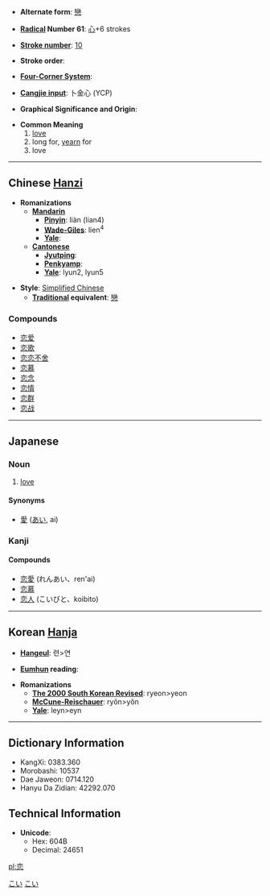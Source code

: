 * '''Alternate form''': [[戀]]

* '''[[Wiktionary:Chinese radical index| Radical]] Number 61''': [[Wiktionary:Chinese radical index 心|心]]+6 strokes

* '''[[Wiktionary:Chinese total strokes index|Stroke number]]''': [[Wiktionary:Chinese total strokes index 10|10]]

* '''Stroke order''': 

* '''[[Wiktionary:Chinese four corner index|Four-Corner System]]''': 

* '''[[Wiktionary:Chinese Cangjie index|Cangjie input]]''': 卜金心 (YCP)

* '''Graphical Significance and Origin''': 

* '''Common Meaning'''
*# [[love]]
*# long for, [[yearn]] for
*# love

----

== Chinese [[Hanzi]] ==

* '''Romanizations'''
** '''[[Mandarin]]'''
*** '''[[Pinyin]]''': liàn (lian4)
*** '''[[Wade-Giles]]''': lien<sup>4</sup>
*** '''[[Yale]]''': 
** '''[[Cantonese]]'''
*** '''[[Jyutping]]''':
*** '''[[Penkyamp]]''': 
*** '''[[Yale]]''': lyun2, lyun5

* '''Style''': [[Simplified Chinese]] 
** '''[[Traditional Chinese|Traditional]] equivalent''': [[戀]]

===Compounds===
*[[恋爱]]
*[[恋歌]]
*[[恋恋不舍]]
*[[恋慕]]
*[[恋念]]
*[[恋情]]
*[[恋群]]
*[[恋战]]

----

== Japanese ==

===Noun===
{{janoun|[[こい]]|koi}}
# [[love]]

====Synonyms====
* [[愛]] ([[あい]], ai)

===Kanji===
{{kanji|[[れん]] (ren)|[[こい]] (koi), [[こいしい]] (koishii), [[こう]] (kou<!--not "kō"-->)}}

====Compounds====
* [[恋愛]] (れんあい、ren'ai)
*[[恋慕]]
* [[恋人]] (こいびと、koibito)

----

== Korean [[Hanja]] ==

* '''[[Hangeul]]''': 련>연

* '''[[Eumhun]] reading''': 

* '''Romanizations'''
** '''[[The 2000 South Korean Revised Romanization|The 2000 South Korean Revised]]''': ryeon>yeon
** '''[[McCune-Reischauer]]''': ryŏn>yŏn
** '''[[Yale]]''': leyn>eyn

----

== Dictionary Information ==

* KangXi: 0383.360
* Morobashi: 10537
* Dae Jaweon: 0714.120
* Hanyu Da Zidian: 42292.070

== Technical Information ==

* '''Unicode''':
** Hex: 604B
** Decimal: 24651

[[pl:恋]]

[[Category:Japanese language|こい]]
[[Category:Japanese nouns|こい]]